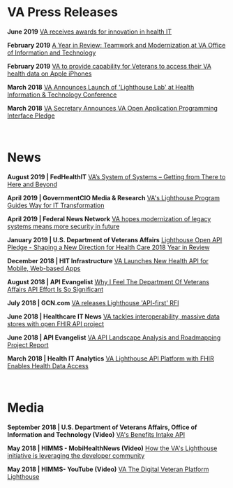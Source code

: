 <div id="va-press-releases" />

# VA Press Releases

**June 2019**
[VA receives awards for innovation in health IT](https://www.blogs.va.gov/VAntage/61575/va-receives-awards-innovation-health/)

**February 2019**
[A Year in Review: Teamwork and Modernization at VA Office of Information and Technology](https://www.va.gov/opa/pressrel/pressrelease.cfm?id=4014)

**February 2019**
[VA to provide capability for Veterans to access their VA health data on Apple iPhones](https://www.va.gov/opa/pressrel/pressrelease.cfm?id=5199)

**March 2018**
[VA Announces Launch of 'Lighthouse Lab' at Health Information & Technology Conference](https://www.va.gov/opa/pressrel/pressrelease.cfm?id=4021)

**March 2018**
[VA Secretary Announces VA Open Application Programming Interface Pledge](https://www.va.gov/opa/pressrel/pressrelease.cfm?id=4022)

<br />
<div id="news" />

# News

**August 2019 | FedHealthIT**
[VA’s System of Systems – Getting from There to Here and Beyond](https://www.fedhealthit.com/2019/08/vas-system-of-systems-getting-from-there-to-here-and-beyond/)

**April 2019 | GovernmentCIO Media & Research**
[VA's Lighthouse Program Guides Way for IT Transformation](https://www.governmentciomedia.com/vas-lighthouse-program-guides-way-it-transformation)

**April 2019 | Federal News Network**
[VA hopes modernization of legacy systems means more security in future](https://federalnewsnetwork.com/digital-transformation/2019/04/va-hopes-modernization-of-legacy-systems-means-more-security-in-future/)

**January 2019 | U.S. Department of Veterans Affairs**
[Lighthouse Open API Pledge - Shaping a New Direction for Health Care 2018 Year in Review](https://www.oit.va.gov/reports/year-in-review/2018/new-capabilities/lighthouse)

**December 2018 | HIT Infrastructure**
[VA Launches New Health API for Mobile, Web-based Apps](https://hitinfrastructure.com/news/va-launches-new-health-api-for-mobile-web-based-apps)

**August 2018 | API Evangelist**
[Why I Feel The Department Of Veterans Affairs API Effort Is So Significant](https://apievangelist.com/2018/08/30/why-i-feel-the-department-of-veterans-affairs-api-effort-is-so-significant/)

**July 2018 | GCN.com**
[VA releases Lighthouse 'API-first' RFI](https://gcn.com/articles/2018/07/30/va-lighthouse-api.aspx) 

**June 2018 | Healthcare IT News**
[VA tackles interoperability, massive data stores with open FHIR API project](https://www.healthcareitnews.com/news/va-tackles-interoperability-massive-data-stores-open-fhir-api-project)

**June 2018 | API Evangelist**
[VA API Landscape Analysis and Roadmapping Project Report](https://apievangelist.com/2018/06/18/va-lighthouse-landscape-analysis-and-roadmapping-project-report/)

**March 2018 | Health IT Analytics**
[VA Lighthouse API Platform with FHIR Enables Health Data Access](https://healthitanalytics.com/news/va-lighthouse-api-platform-with-fhir-enables-health-data-access)

<br />
<div id="media" />

# Media

**September 2018 | U.S. Department of Veterans Affairs, Office of Information and Technology (Video)**
[VA's Benefits Intake API](https://www.youtube.com/watch?v=at69_Uz05vA)

**May 2018 | HIMMS - MobiHealthNews (Video)**
[How the VA's Lighthouse initiative is leveraging the developer community](https://www.mobihealthnews.com/content/how-vas-lighthouse-initiative-leveraging-developer-community)

**May 2018 | HIMMS- YouTube  (Video)**
[VA The Digital Veteran Platform Lighthouse](https://www.youtube.com/watch?v=tS2zHheRpqw)

